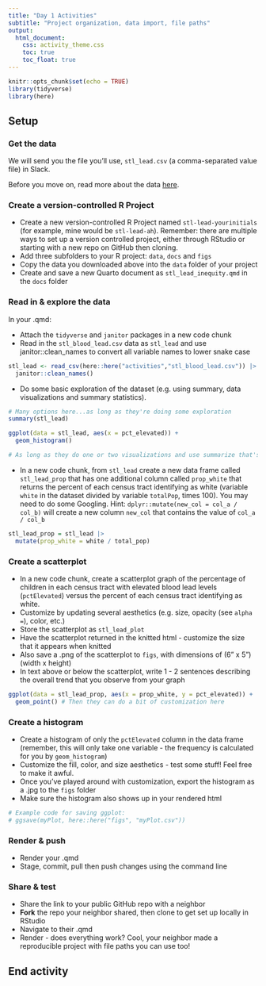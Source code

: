 ```yaml
---
title: "Day 1 Activities"
subtitle: "Project organization, data import, file paths"
output: 
  html_document:
    css: activity_theme.css
    toc: true
    toc_float: true
---
```


```r
knitr::opts_chunk$set(echo = TRUE)
library(tidyverse)
library(here)
```

## Setup

### Get the data
 
We will send you the file you'll use, `stl_lead.csv` (a comma-separated value file) in Slack.

Before you move on, read more about the data [here](https://github.com/slu-soc1120/STL_HEALTH_Lead).
  
### Create a version-controlled R Project

- Create a new version-controlled R Project named `stl-lead-yourinitials` (for example, mine would be `stl-lead-ah`). Remember: there are multiple ways to set up a version controlled project, either through RStudio or starting with a new repo on GitHub then cloning.
- Add three subfolders to your R project: `data`, `docs` and `figs`
- Copy the data you downloaded above into the `data` folder of your project
- Create and save a new Quarto document as `stl_lead_inequity.qmd` in the `docs` folder

### Read in & explore the data

In your .qmd: 

- Attach the `tidyverse` and `janitor` packages in a new code chunk
- Read in the `stl_blood_lead.csv` data as `stl_lead` and use janitor::clean_names to convert all variable names to lower snake case

```r
stl_lead <- read_csv(here::here("activities","stl_blood_lead.csv")) |> # Note that their path will be here::here("data", "stl_blood_lead.csv) instead
  janitor::clean_names()
```

- Do some basic exploration of the dataset (e.g. using summary, data visualizations and summary statistics). 

```r
# Many options here...as long as they're doing some exploration
summary(stl_lead)

ggplot(data = stl_lead, aes(x = pct_elevated)) +
  geom_histogram()

# As long as they do one or two visualizations and use summarize that's fine.
```


- In a new code chunk, from `stl_lead` create a new data frame called `stl_lead_prop` that has one additional column called `prop_white` that returns the percent of each census tract identifying as white (variable `white` in the dataset divided by variable `totalPop`, times 100). You may need to do some Googling. Hint: `dplyr::mutate(new_col = col_a / col_b)` will create a new column `new_col` that contains the value of `col_a / col_b`

```r

stl_lead_prop = stl_lead |> 
  mutate(prop_white = white / total_pop)

```


### Create a scatterplot

- In a new code chunk, create a scatterplot graph of the percentage of children in each census tract with elevated blood lead levels (`pctElevated`) versus the percent of each census tract identifying as white. 
- Customize by updating several aesthetics (e.g. size, opacity (see `alpha = `), color, etc.)
- Store the scatterplot as `stl_lead_plot`
- Have the scatterplot returned in the knitted html - customize the size that it appears when knitted
- Also save a .png of the scatterplot to `figs`, with dimensions of (6" x 5") (width x height)
- In text above or below the scatterplot, write 1 - 2 sentences describing the overall trend that you observe from your graph

```r
ggplot(data = stl_lead_prop, aes(x = prop_white, y = pct_elevated)) +
  geom_point() # Then they can do a bit of customization here
```

### Create a histogram

- Create a histogram of only the `pctElevated` column in the data frame (remember, this will only take one variable - the frequency is calculated for you by `geom_histogram`)
- Customize the fill, color, and size aesthetics - test some stuff! Feel free to make it awful. 
- Once you've played around with customization, export the histogram as a .jpg to the `figs` folder
- Make sure the histogram also shows up in your rendered html 

```r
# Example code for saving ggplot:
# ggsave(myPlot, here::here("figs", "myPlot.csv"))
```


### Render & push

- Render your .qmd
- Stage, commit, pull then push changes using the command line

### Share & test

- Share the link to your public GitHub repo with a neighbor
- **Fork** the repo your neighbor shared, then clone to get set up locally in RStudio
- Navigate to their .qmd
- Render - does everything work? Cool, your neighbor made a reproducible project with file paths you can use too! 

## End activity
